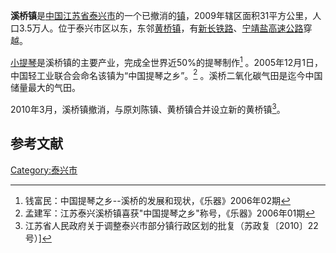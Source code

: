 '''溪桥镇'''是[[中华人民共和国|中国]][[江苏省|江苏省]][[泰兴市|泰兴市]]的一个已撤消的[[镇|镇]]，2009年辖区面积31平方公里，人口3.5万人。位于泰兴市区以东，东邻[[黄桥镇_(泰兴市)|黄桥镇]]，有[[新长铁路|新长铁路]]、[[宁靖盐高速公路|宁靖盐高速公路]]穿越。

[[小提琴|小提琴]]是溪桥镇的主要产业，完成全世界近50%的提琴制作<ref>钱富民：中国提琴之乡--溪桥的发展和现状，《乐器》2006年02期</ref> 。2005年12月1日，中国轻工业联合会命名该镇为“中国提琴之乡”。<ref>孟建军：江苏泰兴溪桥镇喜获"中国提琴之乡"称号，《乐器》2006年01期</ref> 。溪桥二氧化碳气田是迄今中国储量最大的气田。

2010年3月，溪桥镇撤消，与原刘陈镇、黄桥镇合并设立新的黄桥镇<ref>江苏省人民政府关于调整泰兴市部分镇行政区划的批复（苏政复〔2010〕22 号）] </ref>。

==参考文献==
<div class="references-small">
<references />
</div>
{{泰兴市行政区划}}

[[Category:泰兴市|Category:泰兴市]]